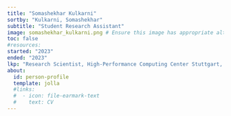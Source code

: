 ```yaml
---
title: "Somashekhar Kulkarni"
sortby: "Kulkarni, Somashekhar"
subtitle: "Student Research Assistant"
image: somashekhar_kulkarni.png # Ensure this image has appropriate alt text if used directly in content
toc: false
#resources: 
started: "2023"
ended: "2023"
lkp: "Research Scientist, High-Performance Computing Center Stuttgart, Germany"
about:
  id: person-profile
  template: jolla
  #links:
  #  - icon: file-earmark-text
  #    text: CV
---
```


:::{#person-profile}
:::

<!---
## Biography
## Experience
## Education
-->
